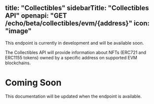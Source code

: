 title: "Collectibles"
sidebarTitle: "Collectibles API"
openapi: "GET /echo/beta/collectibles/evm/{address}"
icon: "image"
---

<Note>
  This endpoint is currently in development and will be available soon.
</Note>

The Collectibles API will provide information about NFTs (ERC721 and ERC1155 tokens) owned by a specific address on supported EVM blockchains.

# Coming Soon

This documentation will be updated when the endpoint is available.
